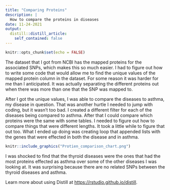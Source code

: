```yaml
---
title: "Comparing Proteins"
description: |
  How to compare the proteins in diseases
date: 11-24-2021
output:
  distill::distill_article:
    self_contained: false
---
```



```r
knitr::opts_chunk$set(echo = FALSE)
```

The dataset that I got from NCBI has the mapped proteins for the associated SNPs, which makes this so much easier. I had to figure out how to write some code that would allow me to find the unique values of the mapped protein column in the dataset. For some reason it was harder for me than I anticipated. It was actually separating the different proteins out when there was more than one that the SNP was mapped to.

After I got the unique values, I was able to compare the diseases to asthma, my disease in question. That was another hurtle I needed to jump with coding, but it wasn't too bad. I created a different filter for each of the diseases being compared to asthma. After that I could compare which proteins were the same with some tables. I needed to figure out how to compare things that were different lengths. It took a little while to figure that out too. What I ended up doing was creating loop that appended lists with the genes that were effected in both the disease and in asthma.

```r
knitr::include_graphics("Protien_comparison_chart.png")
```

I was shocked to find that the thyroid diseases were the ones that had the most proteins effected as asthma over some of the other diseases I was looking at. It was surprising because there are no related SNPs between the thyroid diseases and asthma.

Learn more about using Distill at <https://rstudio.github.io/distill>.


